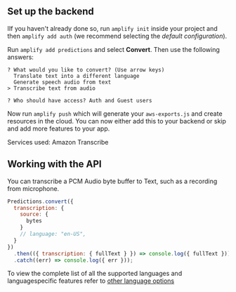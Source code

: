 ## Set up the backend

IIf you haven't already done so, run `amplify init` inside your project and then `amplify add auth` (we recommend selecting the _default configuration_).

Run `amplify add predictions` and select **Convert**. Then use the following answers:

```console
? What would you like to convert? (Use arrow keys)
  Translate text into a different language
  Generate speech audio from text
> Transcribe text from audio

? Who should have access? Auth and Guest users
```

Now run `amplify push` which will generate your `aws-exports.js` and create resources in the cloud. You can now either add this to your backend or skip and add more features to your app.

Services used: Amazon Transcribe

## Working with the API

You can transcribe a PCM Audio byte buffer to Text, such as a recording from microphone.

```javascript
Predictions.convert({
  transcription: {
    source: {
      bytes
    }
    // language: "en-US",
  }
})
  .then(({ transcription: { fullText } }) => console.log({ fullText }))
  .catch((err) => console.log({ err }));
```

To view the complete list of all the supported languages and languagespecific features refer to [other language options](https://docs.aws.amazon.com/transcribe/latest/dg/supported-languages.html)
